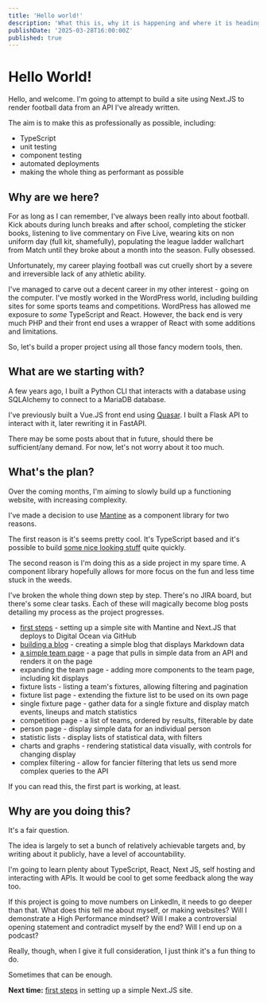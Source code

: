 ```yaml
---
title: 'Hello world!'
description: 'What this is, why it is happening and where it is heading'
publishDate: '2025-03-28T16:00:00Z'
published: true
---
```


# Hello World!

Hello, and welcome. I'm going to attempt to build a site using Next.JS to render football data from an API I've already written.

The aim is to make this as professionally as possible, including:
* TypeScript
* unit testing
* component testing 
* automated deployments
* making the whole thing as performant as possible

## Why are we here?

For as long as I can remember, I've always been really into about football. Kick abouts during lunch breaks and after school, completing the sticker books, listening to live commentary on Five Live, wearing kits on non uniform day (full kit, shamefully), populating the league ladder wallchart from Match until they broke about a month into the season. Fully obsessed.

Unfortunately, my career playing football was cut cruelly short by a severe and irreversible lack of any athletic ability.

I've managed to carve out a decent career in my other interest - going on the computer. I've mostly worked in the WordPress world, including building sites for some sports teams and competitions. WordPress has allowed me exposure to _some_ TypeScript and React. However, the back end is very much PHP and their front end uses a wrapper of React with some additions and limitations.

So, let's build a proper project using all those fancy modern tools, then.

## What are we starting with?

A few years ago, I built a Python CLI that interacts with a database using SQLAlchemy to connect to a MariaDB database.

I've previously built a Vue.JS front end using [Quasar](https://quasar.dev). I built a Flask API to interact with it, later rewriting it in FastAPI.

There may be some posts about that in future, should there be sufficient/any demand. For now, let's not worry about it too much.

## What's the plan?

Over the coming months, I'm aiming to slowly build up a functioning website, with increasing complexity.

I've made a decision to use [Mantine](https://mantine.dev/) as a component library for two reasons. 

The first reason is it's seems pretty cool. It's TypeScript based and it's possible to build [some nice looking stuff](https://ui.mantine.dev/) quite quickly.

The second reason is I'm doing this as a side project in my spare time. A component library hopefully allows for more focus on the fun and less time stuck in the weeds.

I've broken the whole thing down step by step. There's no JIRA board, but there's some clear tasks. Each of these will magically become blog posts detailing my process as the project progresses.

* [first steps](/posts/first-steps) - setting up a simple site with Mantine and Next.JS that deploys to Digital Ocean via GitHub
* [building a blog](/posts/building-a-blog) - creating a simple blog that displays Markdown data
* [a simple team page](/posts/team-building-exercise) - a page that pulls in simple data from an API and renders it on the page
* expanding the team page - adding more components to the team page, including kit displays
* fixture lists - listing a team's fixtures, allowing filtering and pagination
* fixture list page - extending the fixture list to be used on its own page
* single fixture page - gather data for a single fixture and display match events, lineups and match statistics
* competition page - a list of teams, ordered by results, filterable by date
* person page - display simple data for an individual person
* statistic lists - display lists of statistical data, with filters
* charts and graphs - rendering statistical data visually, with controls for changing display
* complex filtering - allow for fancier filtering that lets us send more complex queries to the API

If you can read this, the first part is working, at least.

## Why are you doing this?

It's a fair question.

The idea is largely to set a bunch of relatively achievable targets and, by writing about it publicly, have a level of accountability.

I'm going to learn plenty about TypeScript, React, Next JS, self hosting and interacting with APIs. It would be cool to get some feedback along the way too.

If this project is going to move numbers on LinkedIn, it needs to go deeper than that. What does this tell me about myself, or making websites? Will I demonstrate a High Performance mindset? Will I make a controversial opening statement and contradict myself by the end? Will I end up on a podcast?

Really, though, when I give it full consideration, I just think it's a fun thing to do.

Sometimes that can be enough.

**Next time:** [first steps](/posts/first-steps) in setting up a simple Next.JS site.
